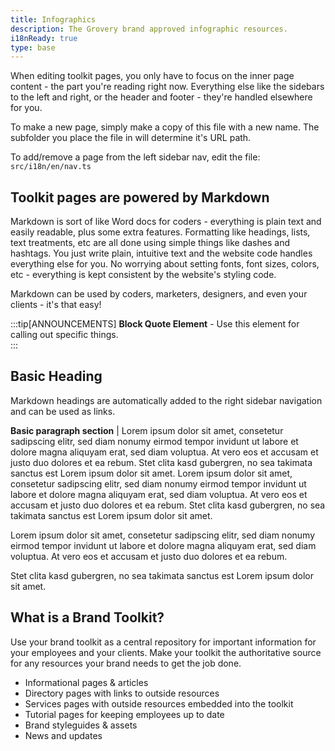 ```yaml
---
title: Infographics
description: The Grovery brand approved infographic resources.
i18nReady: true
type: base
---
```


When editing toolkit pages, you only have to focus on the inner page content - the part you're reading right now.  Everything else like the sidebars to the left and right, or the header and footer - they're handled elsewhere for you.

To make a new page, simply make a copy of this file with a new name.  The subfolder you place the file in will determine it's URL path.

To add/remove a page from the left sidebar nav, edit the file: `src/i18n/en/nav.ts`

## Toolkit pages are powered by Markdown

Markdown is sort of like Word docs for coders - everything is plain text and easily readable, plus some extra features.  Formatting like headings, lists, text treatments, etc are all done using simple things like dashes and hashtags.  You just write plain, intuitive text and the website code handles everything else for you.  No worrying about setting fonts, font sizes, colors, etc - everything is kept consistent by the website's styling code.

Markdown can be used by coders, marketers, designers, and even your clients - it's that easy! 

:::tip[ANNOUNCEMENTS]
**Block Quote Element** - Use this element for calling out specific things.  
:::

## Basic Heading

Markdown headings are automatically added to the right sidebar navigation and can be used as links.

**Basic paragraph section** | Lorem ipsum dolor sit amet, consetetur sadipscing elitr, sed diam nonumy eirmod tempor invidunt ut labore et dolore magna aliquyam erat, sed diam voluptua. At vero eos et accusam et justo duo dolores et ea rebum. Stet clita kasd gubergren, no sea takimata sanctus est Lorem ipsum dolor sit amet. Lorem ipsum dolor sit amet, consetetur sadipscing elitr, sed diam nonumy eirmod tempor invidunt ut labore et dolore magna aliquyam erat, sed diam voluptua. At vero eos et accusam et justo duo dolores et ea rebum. Stet clita kasd gubergren, no sea takimata sanctus est Lorem ipsum dolor sit amet.

Lorem ipsum dolor sit amet, consetetur sadipscing elitr, sed diam nonumy eirmod tempor invidunt ut labore et dolore magna aliquyam erat, sed diam voluptua. At vero eos et accusam et justo duo dolores et ea rebum. 

Stet clita kasd gubergren, no sea takimata sanctus est Lorem ipsum dolor sit amet. 

## What is a Brand Toolkit?

Use your brand toolkit as a central repository for important information for your employees and your clients.  Make your toolkit the authoritative source for any resources your brand needs to get the job done.

- Informational pages & articles
- Directory pages with links to outside resources
- Services pages with outside resources embedded into the toolkit
- Tutorial pages for keeping employees up to date
- Brand styleguides & assets
- News and updates

